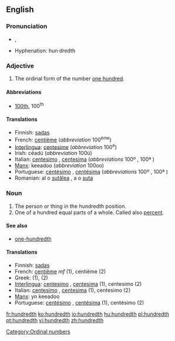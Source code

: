 ==English==

===Pronunciation===
*{{IPA|/ˈhʌndɹɛdθ/}}, {{SAMPA|/"hVndrEdT/}}
*Hyphenation: hun·dredth

===Adjective===
{{en-adj|-}}

# The ordinal form of the number [[hundred|one hundred]].

====Abbreviations====
* [[100th]], 100<sup>th</sup>

====Translations====

*Finnish: [[sadas]]
*French: [[centième]] (''abbreviation'' 100<sup>ème</sup>)
*[[Interlingua]]: [[centesime]] (''abbreviation'' 100<sup>e</sup>)
*Irish: céadú (''abbreviation'' 100ú)
*Italian: [[centesimo]] {{m}}, [[centesima]] {{f}} (''abbreviations'' 100º {{m}}, 100ª {{f}})
*[[Manx]]: keeadoo (''abbreviation'' 100oo)
*Portuguese: [[centésimo]] {{m}}, [[centésima]] {{f}} (''abbreviations'' 100º {{m}}, 100ª {{f}})
*Romanian: al o [[sutălea]] {{m}}, a o [[suta]] {{f}}

===Noun===
{{en-noun}}

# The person or thing in the hundredth position.
# One of a hundred equal parts of a whole. Called also [[percent]].

====See also====
*[[one-hundredth]]

====Translations====

*Finnish: [[sadas]]
*French: [[centième]] ''mf'' (1), centième {{m}} (2)
*Greek: {{t|el|εκατοστός}} (1), {{t|el|εκατοστό|n}} (2)
*[[Interlingua]]: [[centesimo]] {{m}}, [[centesima]] {{f}} (1), centesimo (2)
*Italian: [[centesimo]] {{m}}, [[centesima]] {{f}} (1), centesimo {{m}} (2)
*[[Manx]]: yn keeadoo
*Portuguese: [[centésimo]] {{m}}, [[centésima]] {{f}} (1), centésimo {{m}} (2)

[[Category:Ordinal numbers]]

[[fr:hundredth]]
[[ko:hundredth]]
[[io:hundredth]]
[[hu:hundredth]]
[[pl:hundredth]]
[[pt:hundredth]]
[[vi:hundredth]]
[[zh:hundredth]]